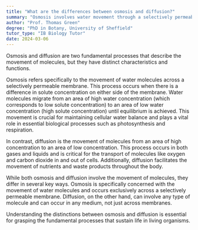 ```yaml
---
title: "What are the differences between osmosis and diffusion?"
summary: "Osmosis involves water movement through a selectively permeable membrane, whereas diffusion refers to the movement of molecules from areas of high concentration to low concentration."
author: "Prof. Thomas Green"
degree: "PhD in Botany, University of Sheffield"
tutor_type: "IB Biology Tutor"
date: 2024-03-06
---
```


Osmosis and diffusion are two fundamental processes that describe the movement of molecules, but they have distinct characteristics and functions.

Osmosis refers specifically to the movement of water molecules across a selectively permeable membrane. This process occurs when there is a difference in solute concentration on either side of the membrane. Water molecules migrate from an area of high water concentration (which corresponds to low solute concentration) to an area of low water concentration (high solute concentration) until equilibrium is achieved. This movement is crucial for maintaining cellular water balance and plays a vital role in essential biological processes such as photosynthesis and respiration.

In contrast, diffusion is the movement of molecules from an area of high concentration to an area of low concentration. This process occurs in both gases and liquids and is critical for the transport of molecules like oxygen and carbon dioxide in and out of cells. Additionally, diffusion facilitates the movement of nutrients and waste products throughout the body.

While both osmosis and diffusion involve the movement of molecules, they differ in several key ways. Osmosis is specifically concerned with the movement of water molecules and occurs exclusively across a selectively permeable membrane. Diffusion, on the other hand, can involve any type of molecule and can occur in any medium, not just across membranes. 

Understanding the distinctions between osmosis and diffusion is essential for grasping the fundamental processes that sustain life in living organisms.
    